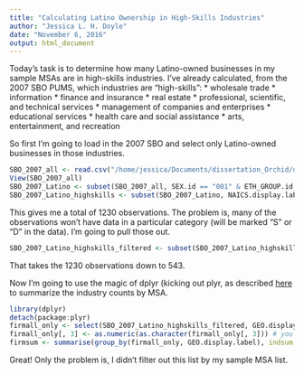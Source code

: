 ```yaml
---
title: "Calculating Latino Ownership in High-Skills Industries"
author: "Jessica L. H. Doyle"
date: "November 6, 2016"
output: html_document
---
```


Today's task is to determine how many Latino-owned businesses in my sample MSAs are in high-skills industries. I've already calculated, from the 2007 SBO PUMS, which industries are "high-skills":
* wholesale trade
* information
* finance and insurance
* real estate
* professional, scientific, and technical services
* management of companies and enterprises
* educational services
* health care and social assistance
* arts, entertainment, and recreation

So first I'm going to load in the 2007 SBO and select only Latino-owned businesses in those industries.

```r
SBO_2007_all <- read.csv("/home/jessica/Documents/dissertation_Orchid/data_storage/SBO 2007/2007_SBO_00CSA01_by_MSA/SBO_2007_00CSA01_with_ann.csv")
View(SBO_2007_all)
SBO_2007_Latino <- subset(SBO_2007_all, SEX.id == "001" & ETH_GROUP.id == "020" & RACE_GROUP.id == "00")
SBO_2007_Latino_highskills <- subset(SBO_2007_Latino, NAICS.display.label == "Wholesale trade" | NAICS.display.label == "Information" | NAICS.display.label == "Finance and insurance(604)" | NAICS.display.label == "Real estate and rental and leasing" | NAICS.display.label == "Professional, scientific, and technical services" | NAICS.display.label == "Educational services" | NAICS.display.label == "Health care and social assistance" | NAICS.display.label == "Arts, entertainment, and recreation")
```

This gives me a total of 1230 observations. The problem is, many of the observations won't have data in a particular category (will be marked "S" or "D" in the data). I'm going to pull those out.

```r
SBO_2007_Latino_highskills_filtered <- subset(SBO_2007_Latino_highskills, FIRMALL != "S")
```

That takes the 1230 observations down to 543.

Now I'm going to use the magic of dplyr (kicking out plyr, as described [here](http://stackoverflow.com/questions/21653295/dplyr-issues-when-using-group-bymultiple-variables) to summarize the industry counts by MSA.

```r
library(dplyr)
detach(package:plyr) 
firmall_only <- select(SBO_2007_Latino_highskills_filtered, GEO.display.label, NAICS.display.label, FIRMALL)
firmall_only[, 3] <- as.numeric(as.character(firmall_only[, 3])) # you have to do this because "sum" won't work on factors
firmsum <- summarise(group_by(firmall_only, GEO.display.label), indsum = sum(FIRMALL))
```

Great! Only the problem is, I didn't filter out this list by my sample MSA list.